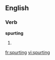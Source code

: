 ==English==

===Verb===
'''spurting'''

# {{present participle of|[[spurt]]}}

[[fr:spurting]]
[[vi:spurting]]